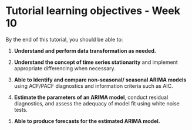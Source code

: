 # Tutorial learning objectives - Week 10

By the end of this tutorial, you should be able to:

1. **Understand and perform data transformation as needed.**

2. **Understand the concept of time series stationarity** and implement appropriate differencing when necessary.

3. **Able to Identify and compare non-seasonal/ seasonal ARIMA models** using ACF/PACF diagnostics and information criteria such as AIC.

4. **Estimate the parameters of an ARIMA model**, conduct residual diagnostics, and assess the adequacy of model fit using white noise tests.

5. **Able to produce forecasts for the estimated ARIMA model.**
